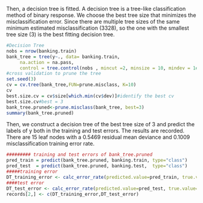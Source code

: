 Then, a decision tree is fitted. A decision tree is a tree-like classification method of binary response. We choose the best tree size that minimizes the misclassification error. Since there are multiple tree sizes of the same minimum estimated misclassification (3328), so the one with the smallest tree size (3) is the best fitting decision tree.
```r
#Decision Tree
nobs = nrow(banking.train)
bank_tree = tree(y~., data= banking.train,
     na.action = na.pass,
     control = tree.control(nobs , mincut =2, minsize = 10, mindev = 1e-3))
#cross validation to prune the tree
set.seed(3)
cv = cv.tree(bank_tree,FUN=prune.misclass, K=10)
cv
best.size.cv = cv$size[which.min(cv$dev)]#identify the best cv
best.size.cv#best = 3
bank_tree.pruned<-prune.misclass(bank_tree, best=3)
summary(bank_tree.pruned)
```
Then, we construct a decision tree of the best tree size of 3 and predict the labels of y both in the training and test errors. The results are recorded. There are 15 leaf nodes with a 0.5469 residual mean deviance and 0.1009 misclassification training error rate.
```r
######### training and test errors of bank_tree.pruned
pred_train = predict(bank_tree.pruned, banking.train, type="class")
pred_test  = predict(bank_tree.pruned, banking.test,  type="class")
#####training error
DT_training_error <- calc_error_rate(predicted.value=pred_train, true.value=YTrain)
####test error
DT_test_error <- calc_error_rate(predicted.value=pred_test, true.value=YTest)
records[2,] <- c(DT_training_error,DT_test_error)
```